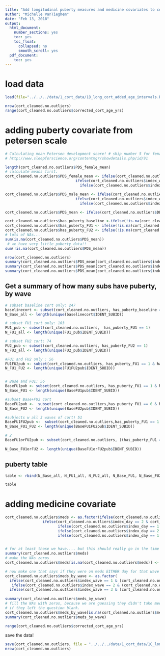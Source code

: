 ```yaml
---
title: "Add longitudinal puberty measures and medicine covariates to cort data"
author: "Michelle VanTieghem"
date: "Feb 13, 2018"
output:
  html_document:
    number_sections: yes
    toc: yes
    toc_float:
      collapsed: no
      smooth_scroll: yes
  pdf_document:
    toc: yes
---
```

# load data
```r
load(file="../../../data/1_cort_data/1B_long_cort_added_age_intervals.Rdata")

nrow(cort_cleaned.no.outliers)
range(cort_cleaned.no.outliers$corrected_cort_age_yrs)

```

# adding puberty covariate from petersen scale
```r
# Calculating mean Petersen development score! # skip number 5 for females 
# http://www.sleepforscience.org/contentmgr/showdetails.php/id/91

length(cort_cleaned.no.outliers$PDS_female_mean)
# calculate means first. 
cort_cleaned.no.outliers$PDS_female_mean <- ifelse(cort_cleaned.no.outliers$index_wave == 1, ((cort_cleaned.no.outliers$PPDS_F_1 + cort_cleaned.no.outliers$PPDS_F_2 + cort_cleaned.no.outliers$PPDS_F_3 + cort_cleaned.no.outliers$PPDS_F_4 +cort_cleaned.no.outliers$PPDS_F_5)/5),
                                ifelse(cort_cleaned.no.outliers$index_wave == 2, ((cort_cleaned.no.outliers$PPDS_F_1_FU1 + cort_cleaned.no.outliers$PPDS_F_2_FU1 + cort_cleaned.no.outliers$PPDS_F_3_FU1 + cort_cleaned.no.outliers$PPDS_F_4_FU1 +cort_cleaned.no.outliers$PPDS_F_5_FU1)/5),
                                  ifelse(cort_cleaned.no.outliers$index_wave == 3, ((cort_cleaned.no.outliers$PPDS_F_1_FU2 + cort_cleaned.no.outliers$PPDS_F_2_FU2 + cort_cleaned.no.outliers$PPDS_F_3_FU2 + cort_cleaned.no.outliers$PPDS_F_4_FU1 +cort_cleaned.no.outliers$PPDS_F_5_FU2)/5), NA)))

cort_cleaned.no.outliers$PDS_male_mean <- ifelse(cort_cleaned.no.outliers$index_wave == 1, ((cort_cleaned.no.outliers$PPDS_M_1 + cort_cleaned.no.outliers$PPDS_M_2 + cort_cleaned.no.outliers$PPDS_M_3 + cort_cleaned.no.outliers$PPDS_M_4 +cort_cleaned.no.outliers$PPDS_M_5)/5),
                                ifelse(cort_cleaned.no.outliers$index_wave == 2, ((cort_cleaned.no.outliers$PPDS_M_1_FU1 + cort_cleaned.no.outliers$PPDS_M_2_FU1 + cort_cleaned.no.outliers$PPDS_M_3_FU1 + cort_cleaned.no.outliers$PPDS_M_4_FU1 +cort_cleaned.no.outliers$PPDS_M_5_FU1)/5),
                                  ifelse(cort_cleaned.no.outliers$index_wave == 3, ((cort_cleaned.no.outliers$PPDS_M_1_FU2 + cort_cleaned.no.outliers$PPDS_M_2_FU2 + cort_cleaned.no.outliers$PPDS_M_3_FU2 + cort_cleaned.no.outliers$PPDS_M_4_FU1 +cort_cleaned.no.outliers$PPDS_M_5_FU2)/5), NA)))

cort_cleaned.no.outliers$PDS_mean <- ifelse(cort_cleaned.no.outliers$DEM_3_GENDER_CHILD == 0, cort_cleaned.no.outliers$PDS_male_mean, cort_cleaned.no.outliers$PDS_female_mean)

cort_cleaned.no.outliers$has_puberty_baseline <-ifelse(!is.na(cort_cleaned.no.outliers$PPDS_M_5) | !is.na(cort_cleaned.no.outliers$PPDS_F_5), 1, 0)
cort_cleaned.no.outliers$has_puberty_FU1 <- ifelse(!is.na(cort_cleaned.no.outliers$PPDS_M_5_FU1) | !is.na(cort_cleaned.no.outliers$PPDS_F_5_FU1), 1, 0)
cort_cleaned.no.outliers$has_puberty_FU2 <- ifelse(!is.na(cort_cleaned.no.outliers$PPDS_M_5_FU2) | !is.na(cort_cleaned.no.outliers$PPDS_F_5_FU2), 1, 0)
# lots of NAs...
sum(is.na(cort_cleaned.no.outliers$PDS_mean))
 # we have very little puberty data!!
sum(!is.na(cort_cleaned.no.outliers$PDS_mean))

nrow(cort_cleaned.no.outliers)
summary(cort_cleaned.no.outliers$PDS_mean[cort_cleaned.no.outliers$index_wave==1])
summary(cort_cleaned.no.outliers$PDS_mean[cort_cleaned.no.outliers$index_wave==2])
summary(cort_cleaned.no.outliers$PDS_mean[cort_cleaned.no.outliers$index_wave==3])
```

## Get a summary of how many subs have puberty, by wave
```r
# subset baseline cort only: 247
baselinecort <- subset(cort_cleaned.no.outliers, has_puberty_baseline == 1)
N_Base_all <- length(unique(baselinecort$IDENT_SUBID))

# subset FU1 cort only: 103
FU1_pub <- subset(cort_cleaned.no.outliers,  has_puberty_FU1 == 1)
N_FU1_all <- length(unique(FU1_pub$IDENT_SUBID))

# subset FU2 cort: 74
FU2_pub <- subset(cort_cleaned.no.outliers, has_puberty_FU2 == 1)
N_FU2_all <- length(unique(FU2_pub$IDENT_SUBID))

#FU1 and FU2 only : 56
FU1FU2pub <- subset(cort_cleaned.no.outliers, has_puberty_FU1 == 1 & has_puberty_FU2 == 1 & has_puberty_baseline == 0)
N_FU1_FU2 <- length(unique(FU1FU2pub$IDENT_SUBID))


# Base and FU1: 56 
BaseFU1pub <- subset(cort_cleaned.no.outliers, has_puberty_FU1 == 1 & has_puberty_baseline == 1 & has_puberty_FU2 == 0)
N_Base_FU1 <- length(unique(BaseFU1pub$IDENT_SUBID))

#subset Base+FU2 cort 
BaseFU2pub <-  subset(cort_cleaned.no.outliers,has_puberty_FU1 == 0 & has_puberty_baseline == 1 & has_puberty_FU2 == 1)
N_Base_FU2 <- length(unique(BaseFU2pub$IDENT_SUBID))

#subjects w all 3 waves of cort! 51
BaseFU1FU2pub <-  subset(cort_cleaned.no.outliers,has_puberty_FU1 == 1 & has_puberty_baseline == 1 & has_puberty_FU2 == 1)
N_Base_FU1_FU2 <- length(unique(BaseFU1FU2pub$IDENT_SUBID))

# 2 
BaseFU1orFU2pub <- subset(cort_cleaned.no.outliers, ((has_puberty_FU1 == 1 | has_puberty_FU2 == 1) & has_puberty_baseline == 1))
                   
N_Base_FU1orFU2 <- length(unique(BaseFU1orFU2pub$IDENT_SUBID))

```

## puberty table
```r

table <- rbind(N_Base_all, N_FU1_all, N_FU2_all, N_Base_FU1, N_Base_FU2, N_FU1_FU2, N_Base_FU1_FU2, N_Base_FU1orFU2)

table
```



# adding medicine covariate
```r
cort_cleaned.no.outliers$meds <- as.factor(ifelse(cort_cleaned.no.outliers$index_day == 1 & cort_cleaned.no.outliers$index_wave == 1, cort_cleaned.no.outliers$SPIT_HOMEDAY1_6A, 
                 ifelse(cort_cleaned.no.outliers$index_day == 2 & cort_cleaned.no.outliers$index_wave == 1, cort_cleaned.no.outliers$SPIT_HOMEDAY2_6A,  
                        ifelse(cort_cleaned.no.outliers$index_day == 1 & cort_cleaned.no.outliers$index_wave == 2, cort_cleaned.no.outliers$SPIT_HOMEDAY1_6A_FU1,
                        ifelse(cort_cleaned.no.outliers$index_day == 2 & cort_cleaned.no.outliers$index_wave == 2, cort_cleaned.no.outliers$SPIT_HOMEDAY2_6A_FU1,
                        ifelse(cort_cleaned.no.outliers$index_day == 1 & cort_cleaned.no.outliers$index_wave == 3, cort_cleaned.no.outliers$SPIT_HOMEDAY1_6A_FU2, NA))))))
  

# for at least those we have.... but this should really go in the time analysis.
summary(cort_cleaned.no.outliers$meds)
# make the NAs zeros 
cort_cleaned.no.outliers$meds[is.na(cort_cleaned.no.outliers$meds)] <- 0

# now make one that says if they were on meds EITHER day for that wave
cort_cleaned.no.outliers$meds_by_wave <- as.factor(
  ifelse(cort_cleaned.no.outliers$index_wave == 1 & (cort_cleaned.no.outliers$SPIT_HOMEDAY1_6A==1 | cort_cleaned.no.outliers$SPIT_HOMEDAY2_6A==1),1,
   ifelse(cort_cleaned.no.outliers$index_wave == 2 & (cort_cleaned.no.outliers$SPIT_HOMEDAY1_6A_FU1 == 1 | cort_cleaned.no.outliers$SPIT_HOMEDAY2_6A_FU1 == 1),1,      
  ifelse(cort_cleaned.no.outliers$index_wave == 3 & (cort_cleaned.no.outliers$SPIT_HOMEDAY1_6A==1 | cort_cleaned.no.outliers$SPIT_HOMEDAY2_6A==1),1, 0))))
                                     
summary(cort_cleaned.no.outliers$meds_by_wave)
# fill the NAs with zeros, because we are guessing they didn't take medication
# if they left the question blank. 
cort_cleaned.no.outliers$meds_by_wave[is.na(cort_cleaned.no.outliers$meds_by_wave)] <- 0
summary(cort_cleaned.no.outliers$meds_by_wave)

range(cort_cleaned.no.outliers$corrected_cort_age_yrs)

```

save the data! 
```r
save(cort_cleaned.no.outliers, file = "../../../data/1_cort_data/1C_long_cort_added_puberty_and_meds.Rdata")
nrow(cort_cleaned.no.outliers)

```